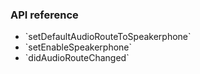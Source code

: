 <PlatformWrapper platform="ios">

### API reference

- <Link to="{{Global.API_REF_IOS_ROOT_RTC_KIT}}/agorartcenginekit/setdefaultaudioroutetospeakerphone(_:)">`setDefaultAudioRouteToSpeakerphone`</Link>

- <Link to="{{Global.API_REF_IOS_ROOT_RTC_KIT}}/agorartcenginekit/setenablespeakerphone(_:)">`setEnableSpeakerphone`</Link>

- <Link to="{{Global.API_REF_IOS_ROOT_RTC_KIT}}/agorartcenginedelegate/rtcengine(_:didaudioroutechanged:)">`didAudioRouteChanged`</Link>

</PlatformWrapper>